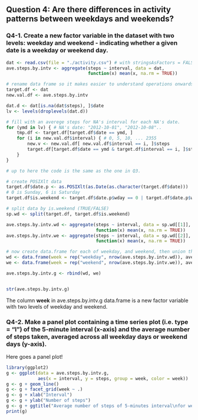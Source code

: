 ## Question 4: Are there differences in activity patterns between weekdays and weekends?  

### Q4-1. Create a new factor variable in the dataset with two levels: weekday and weekend - indicating whether a given date is a weekday or weekend day.  

```r
dat <- read.csv(file = "./activity.csv") # with stringsAsFactors = FALSE
ave.steps.by.intv <- aggregate(steps ~ interval, data = dat,
                               function(x) mean(x, na.rm = TRUE))

# rename data frame so it makes easier to understand operations onwards.
target.df <- dat
new.val.df <- ave.steps.by.intv

dat.d <- dat[is.na(dat$steps), ]$date
lv <- levels(droplevels(dat.d))

# fill with an averege steps for NA's interval for each NA's date.
for (ymd in lv) { # NA's date: "2012-10-01", "2012-10-08"..
    tmp.df <- target.df[target.df$date == ymd, ]
    for (i in new.val.df$interval) { # 0, 5, 10, ... 2355
        new.v <- new.val.df[ new.val.df$interval == i, ]$steps
        target.df[target.df$date == ymd & target.df$interval == i, ]$steps <- new.v
    }
}

# up to here the code is the same as the one in Q3.

# create POSIXlt data
target.df$date.p <- as.POSIXlt(as.Date(as.character(target.df$date)))
# 0 is Sunday, 6 is Saturday
target.df$is.weekend <- target.df$date.p$wday == 0 | target.df$date.p$wday == 6

# split data by is.weekend (TRUE/FALSE)
sp.wd <- split(target.df, target.df$is.weekend)

ave.steps.by.intv.wd <- aggregate(steps ~ interval, data = sp.wd[[1]],
                                  function(x) mean(x, na.rm = TRUE))
ave.steps.by.intv.we <- aggregate(steps ~ interval, data = sp.wd[[2]],
                                  function(x) mean(x, na.rm = TRUE))

# now create data.frame for each of weekday, and weekend, then union them by rbind.
wd <- data.frame(week = rep("weekday", nrow(ave.steps.by.intv.wd)), ave.steps.by.intv.wd)
we <- data.frame(week = rep("weekend", nrow(ave.steps.by.intv.we)), ave.steps.by.intv.we)

ave.steps.by.intv.g <- rbind(wd, we)


str(ave.steps.by.intv.g)
```

The column **week** in ave.steps.by.intv.g data.frame is a new factor variable with two levels of weekday and weekend.  


### Q4-2. Make a panel plot containing a time series plot (i.e. type = "l") of the 5-minute interval (x-axis) and the average number of steps taken, averaged across all weekday days or weekend days (y-axis).   

Here goes a panel plot!  

```r
library(ggplot2)
g <- ggplot(data = ave.steps.by.intv.g,
            aes(x = interval, y = steps, group = week, color = week))
g <- g + geom_line()
g <- g + facet_grid(week ~ .)
g <- g + xlab("Interval")
g <- g + ylab("Number of steps")
g <- g + ggtitle("Average number of steps of 5-minutes interval\nfor weekday and weekend")
print(g)
```
